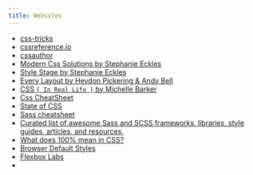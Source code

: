 ```yaml
---
title: Websites
---
```


- [css-tricks](https://css-tricks.com/)
- [cssreference.io](https://cssreference.io/)
- [cssauthor](https://cssauthor.com/)
- [Modern Css Solutions by Stephanie Eckles](https://moderncss.dev/)
- [Style Stage by Stephanie Eckles](https://stylestage.dev/)
- [Every Layout by Heydon Pickering & Andy Bell](https://every-layout.dev/)
- [CSS `{ In Real Life }` by Michelle Barker](https://css-irl.info/)
- [Css CheatSheet](https://htmlcheatsheet.com/css/)
- [State of CSS](https://2020.stateofcss.com/en-US/)
- [Sass cheatsheet](https://devhints.io/sass)
- [Curated list of awesome Sass and SCSS frameworks, libraries, style guides, articles, and resources.](https://github.com/Famolus/awesome-sass)
- [What does 100% mean in CSS?](https://wattenberger.com/blog/css-percents)
- [Browser Default Styles](https://browserdefaultstyles.com/)
- [Flexbox Labs](https://flexboxlabs.netlify.app/)
- 